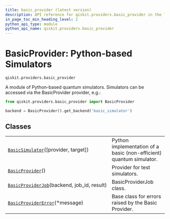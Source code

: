 ```yaml
---
title: basic_provider (latest version)
description: API reference for qiskit.providers.basic_provider in the latest version of qiskit
in_page_toc_min_heading_level: 2
python_api_type: module
python_api_name: qiskit.providers.basic_provider
---
```


<span id="module-qiskit.providers.basic_provider" />

<span id="qiskit-providers-basicprovider" />

<span id="basicprovider-python-based-simulators-qiskit-providers-basic-provider" />

# BasicProvider: Python-based Simulators

`qiskit.providers.basic_provider`

A module of Python-based quantum simulators. Simulators can be accessed via the BasicProvider provider, e.g.:

```python
from qiskit.providers.basic_provider import BasicProvider

backend = BasicProvider().get_backend('basic_simulator')
```

## Classes

|                                                                                                                                                     |                                                                     |
| --------------------------------------------------------------------------------------------------------------------------------------------------- | ------------------------------------------------------------------- |
| [`BasicSimulator`](qiskit.providers.basic_provider.BasicSimulator "qiskit.providers.basic_provider.BasicSimulator")(\[provider, target])            | Python implementation of a basic (non-efficient) quantum simulator. |
| [`BasicProvider`](qiskit.providers.basic_provider.BasicProvider "qiskit.providers.basic_provider.BasicProvider")()                                  | Provider for test simulators.                                       |
| [`BasicProviderJob`](qiskit.providers.basic_provider.BasicProviderJob "qiskit.providers.basic_provider.BasicProviderJob")(backend, job\_id, result) | BasicProviderJob class.                                             |
| [`BasicProviderError`](qiskit.providers.basic_provider.BasicProviderError "qiskit.providers.basic_provider.BasicProviderError")(\*message)          | Base class for errors raised by the Basic Provider.                 |


